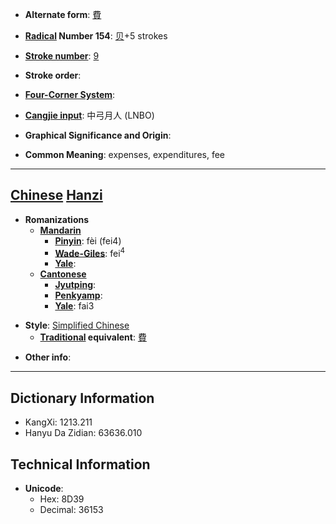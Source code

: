 * '''Alternate form''': [[費]]

* '''[[Wiktionary:Chinese radical index| Radical]] Number 154''': [[Wiktionary:Chinese radical index 贝|贝]]+5 strokes

* '''[[Wiktionary:Chinese total strokes index|Stroke number]]''': [[Wiktionary:Chinese total strokes index 9|9]]

* '''Stroke order''': 

* '''[[Wiktionary:Chinese four corner index|Four-Corner System]]''': 

* '''[[Wiktionary:Chinese Cangjie index|Cangjie input]]''': 中弓月人 (LNBO)

* '''Graphical Significance and Origin''': 

* '''Common Meaning''': expenses, expenditures, fee

----

== [[Chinese]] [[Hanzi]] ==

* '''Romanizations'''
** '''[[Mandarin]]'''
*** '''[[Pinyin]]''': fèi (fei4)
*** '''[[Wade-Giles]]''': fei<sup>4</sup>
*** '''[[Yale]]''': 
** '''[[Cantonese]]'''
*** '''[[Jyutping]]''':
*** '''[[Penkyamp]]''': 
*** '''[[Yale]]''': fai3

* '''Style''': [[Simplified Chinese]] 
** '''[[Traditional Chinese|Traditional]] equivalent''': [[費]]

* '''Other info''': 

----

== Dictionary Information ==

* KangXi: 1213.211
* Hanyu Da Zidian: 63636.010

== Technical Information ==

* '''Unicode''':
** Hex: 8D39
** Decimal: 36153